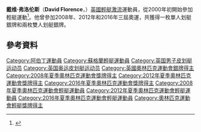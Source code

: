 {{Infobox sportsperson
| headercolor    = 
| name           = 戴維·弗洛倫斯
|image=David Florence and Richard Hounslow Rio 2016cr.jpg
|caption=Florence (left) and Hounslow at the 2016 Olympics
| image_size     = 
| nationality    = Scottish 
| residence      = 
| birth_date     = {{birth date and age|1982|8|8|df=yes}}
| birth_place    = [[蘇格蘭|蘇格蘭]][[亞伯丁市|亞伯丁市]]
| height         = {{height|m=1.88}}<ref name=sr>[http://www.sports-reference.com/olympics/athletes/fl/david-florence-1.html David Florence] {{Wayback|url=http://www.sports-reference.com/olympics/athletes/fl/david-florence-1.html |date=20120711235157 }}. sports-reference.com</ref><ref name="GB profile"/>
| weight         = {{convert|78|kg}}<ref name="GB profile"/>
| country        = [[英國|英國]]
| sport          = [[輕艇激流|輕艇激流]]
| event          = C-1, C-2
| club           = [[福斯輕艇俱樂部|福斯]]
| show-medals    = no
| medaltemplates = 
{{MedalOlympic}}
{{MedalSilver|[[2008年夏季奧林匹克運動會|2008 北京]]|[[2008年夏季奧林匹克運動會皮划艇比賽—男子單人划艇激流迴旋|C-1]]}}
{{MedalSilver|[[2012年夏季奧林匹克運動會|2012 倫敦]]|C-2}}
{{MedalSilver|[[2016年夏季奧林匹克運動會|2016 里約熱內盧]]|[[2016年夏季奧林匹克運動會男子雙人加拿大式艇輕艇激流比賽|C-2]]}}
}}

'''戴维·弗洛伦斯'''（'''David Florence'''，{{bd|1982年|8月8日}}）[[英國|英國]][[輕艇激流|輕艇激流]]運動員，從2000年初開始參加輕艇運動<ref name="GB profile">{{cite web |url=http://www.olympics.org.uk/BEIJING2008/AthleteProfile.aspx?id=6689 |title=Team GB > Beijing 2008 > Athlete profile > David Florence |accessdate=20 September 2008 |publisher=British Olympic Association |archive-date=2010-02-26 |archive-url=https://web.archive.org/web/20100226065932/http://www.olympics.org.uk/beijing2008/AthleteProfile.aspx?id=6689 |dead-url=no }}</ref>。他曾參加2008年、2012年和2016年三屆奧運，共獲得一枚單人划艇銀牌和兩枚雙人划艇銀牌。

==參考資料==
{{reflist}}

{{Commons category|David Florence}}

{{DEFAULTSORT:Florence, David}}
[[Category:阿伯丁運動員|Category:阿伯丁運動員]]
[[Category:蘇格蘭輕艇運動員|Category:蘇格蘭輕艇運動員]]
[[Category:英国男子皮划艇运动员|Category:英国男子皮划艇运动员]]
[[Category:英国奥运皮划艇运动员|Category:英国奥运皮划艇运动员]]
[[Category:英國奧林匹克運動會銀牌得主|Category:英國奧林匹克運動會銀牌得主]]
[[Category:2008年夏季奧林匹克運動會獎牌得主|Category:2008年夏季奧林匹克運動會獎牌得主]]
[[Category:2012年夏季奧林匹克運動會獎牌得主|Category:2012年夏季奧林匹克運動會獎牌得主]]
[[Category:2016年夏季奧林匹克運動會獎牌得主|Category:2016年夏季奧林匹克運動會獎牌得主]]
[[Category:2008年夏季奧林匹克運動會輕艇運動員|Category:2008年夏季奧林匹克運動會輕艇運動員]]
[[Category:2012年夏季奧林匹克運動會輕艇運動員|Category:2012年夏季奧林匹克運動會輕艇運動員]]
[[Category:2016年夏季奧林匹克運動會輕艇運動員|Category:2016年夏季奧林匹克運動會輕艇運動員]]
[[Category:奧林匹克運動會輕艇獎牌得主|Category:奧林匹克運動會輕艇獎牌得主]]

{{UK-sport-bio-stub}}